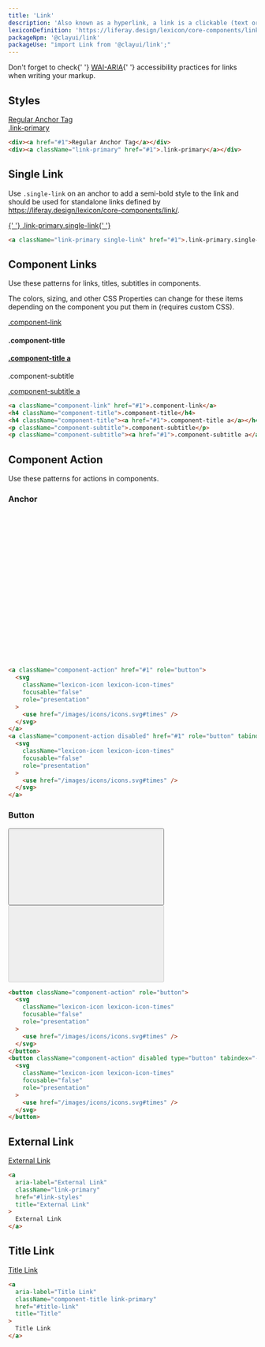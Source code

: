 ```yaml
---
title: 'Link'
description: 'Also known as a hyperlink, a link is a clickable (text or image) element used for navigation purposes.'
lexiconDefinition: 'https://liferay.design/lexicon/core-components/link/'
packageNpm: '@clayui/link'
packageUse: "import Link from '@clayui/link';"
---
```


<div className="clay-site-alert alert alert-warning">
  Don't forget to check{' '}
  <a href="https://www.w3.org/TR/wai-aria-practices/#link">WAI-ARIA</a>{' '}
  accessibility practices for links when writing your markup.
</div>

## Styles

<div className="sheet-example">
  <div>
    <a href="#1">Regular Anchor Tag</a>
  </div>
  <div>
    <a className="link-primary" href="#1">
      .link-primary
    </a>
  </div>
</div>

```html
<div><a href="#1">Regular Anchor Tag</a></div>
<div><a className="link-primary" href="#1">.link-primary</a></div>
```

## Single Link

Use `.single-link` on an anchor to add a semi-bold style to the link and should be used for standalone links defined by https://liferay.design/lexicon/core-components/link/.

<div className="sheet-example">
  <a className="link-primary single-link" href="#1">
    {' '}
    .link-primary.single-link{' '}
  </a>
</div>

```html
<a className="link-primary single-link" href="#1">.link-primary.single-link</a>
```

## Component Links

Use these patterns for links, titles, subtitles in components.

The colors, sizing, and other CSS Properties can change for these items depending on the component you put them in (requires custom CSS).

<div className="sheet-example">
  <a className="component-link" href="#1">
    .component-link
  </a>
  <h4 className="component-title">.component-title</h4>
  <h4 className="component-title">
    <a href="#1">.component-title a</a>
  </h4>
  <p className="component-subtitle">.component-subtitle</p>
  <p className="component-subtitle">
    <a href="#1">.component-subtitle a</a>
  </p>
</div>

```html
<a className="component-link" href="#1">.component-link</a>
<h4 className="component-title">.component-title</h4>
<h4 className="component-title"><a href="#1">.component-title a</a></h4>
<p className="component-subtitle">.component-subtitle</p>
<p className="component-subtitle"><a href="#1">.component-subtitle a</a></p>
```

## Component Action

Use these patterns for actions in components.

### Anchor

<div className="sheet-example">
  <a className="component-action" href="#1" role="button">
    <svg
      className="lexicon-icon lexicon-icon-times"
      focusable="false"
      role="presentation"
    >
      <use href="/images/icons/icons.svg#times" />
    </svg>
  </a>
  <a
    className="component-action disabled"
    href="#1"
    role="button"
    tabindex="-1"
  >
    <svg
      className="lexicon-icon lexicon-icon-times"
      focusable="false"
      role="presentation"
    >
      <use href="/images/icons/icons.svg#times" />
    </svg>
  </a>
</div>

```html
<a className="component-action" href="#1" role="button">
  <svg
    className="lexicon-icon lexicon-icon-times"
    focusable="false"
    role="presentation"
  >
    <use href="/images/icons/icons.svg#times" />
  </svg>
</a>
<a className="component-action disabled" href="#1" role="button" tabindex="-1">
  <svg
    className="lexicon-icon lexicon-icon-times"
    focusable="false"
    role="presentation"
  >
    <use href="/images/icons/icons.svg#times" />
  </svg>
</a>
```

### Button

<div className="sheet-example">
  <button className="component-action" role="button">
    <svg
      className="lexicon-icon lexicon-icon-times"
      focusable="false"
      role="presentation"
    >
      <use href="/images/icons/icons.svg#times" />
    </svg>
  </button>
  <button className="component-action" disabled type="button" tabindex="-1">
    <svg
      className="lexicon-icon lexicon-icon-times"
      focusable="false"
      role="presentation"
    >
      <use href="/images/icons/icons.svg#times" />
    </svg>
  </button>
</div>

```html
<button className="component-action" role="button">
  <svg
    className="lexicon-icon lexicon-icon-times"
    focusable="false"
    role="presentation"
  >
    <use href="/images/icons/icons.svg#times" />
  </svg>
</button>
<button className="component-action" disabled type="button" tabindex="-1">
  <svg
    className="lexicon-icon lexicon-icon-times"
    focusable="false"
    role="presentation"
  >
    <use href="/images/icons/icons.svg#times" />
  </svg>
</button>
```

## External Link

<div className="sheet-example">
  <a
    aria-label="External Link"
    className="link-primary"
    href="#link-styles"
    title="External Link"
  >
    External Link
  </a>
</div>

```html
<a
  aria-label="External Link"
  className="link-primary"
  href="#link-styles"
  title="External Link"
>
  External Link
</a>
```

## Title Link

<div className="sheet-example">
  <a
    aria-label="Title Link"
    className="component-title link-primary"
    href="#title-link"
    title="Title"
  >
    Title Link
  </a>
</div>

```html
<a
  aria-label="Title Link"
  className="component-title link-primary"
  href="#title-link"
  title="Title"
>
  Title Link
</a>
```
